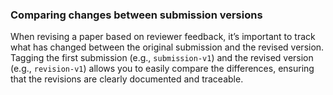 ### Comparing changes between submission versions

When revising a paper based on reviewer feedback, it's important to track what has changed between the original submission and the revised version.
Tagging the first submission (e.g., `submission-v1`) and the revised version (e.g., `revision-v1`) allows you to easily compare the differences, ensuring that the revisions are clearly documented and traceable.